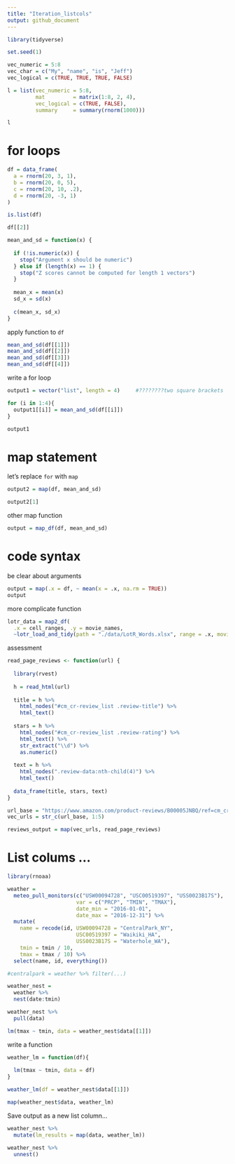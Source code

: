 ```yaml
---
title: "Iteration_listcols"
output: github_document
---
```


```r
library(tidyverse)

set.seed(1)
```

```r
vec_numeric = 5:8
vec_char = c("My", "name", "is", "Jeff")
vec_logical = c(TRUE, TRUE, TRUE, FALSE)

l = list(vec_numeric = 5:8,
         mat         = matrix(1:8, 2, 4),
         vec_logical = c(TRUE, FALSE),
         summary     = summary(rnorm(1000)))

l
```

# for loops

```r
df = data_frame(
  a = rnorm(20, 3, 1),
  b = rnorm(20, 0, 5),
  c = rnorm(20, 10, .2),
  d = rnorm(20, -3, 1)
)

is.list(df)

df[[2]]   
```

```r
mean_and_sd = function(x) {
  
  if (!is.numeric(x)) {
    stop("Argument x should be numeric")
  } else if (length(x) == 1) {
    stop("Z scores cannot be computed for length 1 vectors")
  }
  
  mean_x = mean(x)
  sd_x = sd(x)
  
  c(mean_x, sd_x)
}
```

apply function to `df`

```r
mean_and_sd(df[[1]])
mean_and_sd(df[[2]])
mean_and_sd(df[[3]])
mean_and_sd(df[[4]])
```

write a for loop

```r
output1 = vector("list", length = 4)     #????????two square brackets

for (i in 1:4){
  output1[[i]] = mean_and_sd(df[[i]])     
}

output1
```

# map statement

let's replace `for` with `map`

```r
output2 = map(df, mean_and_sd)

output2[1]
```

other map function

```r
output = map_df(df, mean_and_sd)
```

# code syntax

be clear about arguments

```r
output = map(.x = df, ~ mean(x = .x, na.rm = TRUE))
output
```

more complicate function

```r
lotr_data = map2_df(
  .x = cell_ranges, .y = movie_names, 
  ~lotr_load_and_tidy(path = "./data/LotR_Words.xlsx", range = .x, movie_name = .y))
```

assessment

```r
read_page_reviews <- function(url) {
  
  library(rvest)
  
  h = read_html(url)
  
  title = h %>%
    html_nodes("#cm_cr-review_list .review-title") %>%
    html_text()
  
  stars = h %>%
    html_nodes("#cm_cr-review_list .review-rating") %>%
    html_text() %>%
    str_extract("\\d") %>%
    as.numeric()
  
  text = h %>%
    html_nodes(".review-data:nth-child(4)") %>%
    html_text()
  
  data_frame(title, stars, text)
}

url_base = "https://www.amazon.com/product-reviews/B00005JNBQ/ref=cm_cr_arp_d_viewopt_rvwer?ie=UTF8&reviewerType=avp_only_reviews&sortBy=recent&pageNumber="
vec_urls = str_c(url_base, 1:5)

reviews_output = map(vec_urls, read_page_reviews)
```

# List colums ...

```r
library(rnoaa)

weather = 
  meteo_pull_monitors(c("USW00094728", "USC00519397", "USS0023B17S"),
                      var = c("PRCP", "TMIN", "TMAX"), 
                      date_min = "2016-01-01",
                      date_max = "2016-12-31") %>%
  mutate(
    name = recode(id, USW00094728 = "CentralPark_NY", 
                      USC00519397 = "Waikiki_HA",
                      USS0023B17S = "Waterhole_WA"),
    tmin = tmin / 10,
    tmax = tmax / 10) %>%
  select(name, id, everything())
```

```r
#centralpark = weather %>% filter(...)

weather_nest =
  weather %>% 
  nest(date:tmin)
```

```r
weather_nest %>% 
  pull(data)
```

```r
lm(tmax ~ tmin, data = weather_nest$data[[1]])
```

write a function

```r
weather_lm = function(df){
  
  lm(tmax ~ tmin, data = df)
}

weather_lm(df = weather_nest$data[[1]])
```

```r
map(weather_nest$data, weather_lm)
```

Save output as a new list column...

```r
weather_nest %>% 
  mutate(lm_results = map(data, weather_lm))
```


```r
weather_nest %>% 
  unnest()
```